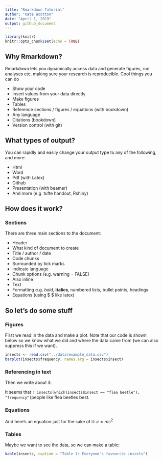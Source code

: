 ```yaml
---
title: "Rmarkdown Tutorial"
author: "Kate Wootton"
date: "April 1, 2019"
output: github_document
---
```


```r
library(knitr)
knitr::opts_chunk$set(echo = TRUE)
```

## Why Rmarkdown?

Rmarkdown lets you dynamically access data and generate figures, run analyses etc, making sure your research is reproducible. Cool things you can do

*	Show your code
*	Insert values from your data directly
*	Make figures
*	Tables
*	Reference sections / figures / equations (with bookdown)
*	Any language
*	Citations (bookdown)
* Version control (with git)


## What types of output? 

You can rapidly and easily change your output type to any of the following, and more:

*	Html
*	Word
*	Pdf (with Latex)
*	Github
*	Presentation (with beamer)
*	And more (e.g. tufte handout, Rshiny)


## How does it work?

### Sections

There are three main sections to the document:

*	Header
  *	What kind of document to create
  *	Title / author / date
*	Code chunks
  *	Surrounded by tick marks
  *	Indicate language
  *	Chunk options (e.g. warning = FALSE)
  *	Also inline
*	Text
  *	Formatting e.g. *bold*, **italics**, numbered lists, bullet points, headings
  *	Equations (using $  $ like latex)
  

## So let's do some stuff

### Figures

First we read in the data and make a plot. Note that our code is shown below so we know what we did and where the data came from (we can also suppress this if we want).

```r
insects <- read.csv("../data/example_data.csv")
barplot(insects$frequency, names.arg = insects$insect)
```

### Referencing in text

Then we write about it:

It seems that `r insects[which(insects$insect == "flea beetle"), "frequency"]`people like flea beetles best.


### Equations

And here's an equation just for the sake of it: $e = mc^2$

### Tables

Maybe we want to see the data, so we can make a table:

```r
kable(insects, caption = "Table 1: Everyone's favourite insects")
```
